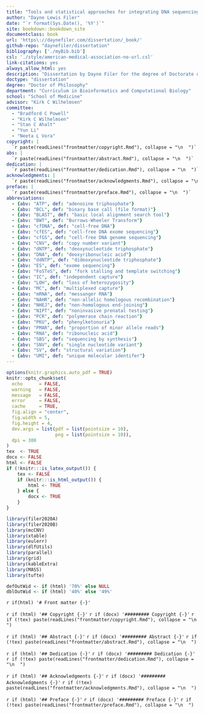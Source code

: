 ```yaml
--- 
title: "Tools and statistical approaches for integrating DNA sequencing into clinical care"
author: "Dayne Lewis Filer"
date: "`r format(Sys.Date(), '%Y')`"
site: bookdown::bookdown_site
documentclass: book
url: 'https\://daynefiler.com/dissertation/_book/'
github-repo: "daynefiler/dissertation"
bibliography: ['./myBib.bib']
csl: './style/american-medical-association-no-url.csl'
link-citations: yes
always_allow_html: yes
description: "Dissertation by Dayne Filer for the degree of Doctorate of Philosophy in the UNC School of Medicine Curriculum in Bioinformatics and Computational Biology."
doctype: "dissertation"
degree: "Doctor of Philosophy"
department: "Curriculum in Bioinformatics and Computational Biology"
school: "School of Medicine"
advisor: "Kirk C Wilhelmsen"
committee:
  - "Bradford C Powell"
  - "Kirk C Wilhelmsen"
  - "Stan C Ahalt"
  - "Yun Li"
  - "Neeta L Vora"
copyright: |
  `r paste(readLines("frontmatter/copyright.Rmd"), collapse = "\n  ")`
abs: |
  `r paste(readLines("frontmatter/abstract.Rmd"), collapse = "\n  ")`
dedication: |
  `r paste(readLines("frontmatter/dedication.Rmd"), collapse = "\n  ")`
acknowledgments: |
  `r paste(readLines("frontmatter/acknowledgments.Rmd"), collapse = "\n  ")`
preface: |
  `r paste(readLines("frontmatter/preface.Rmd"), collapse = "\n  ")`
abbreviations:
  - {abv: "ATP", def: "adenosine triphosphate"}
  - {abv: "BCL", def: "binary base call (file format)"}
  - {abv: "BLAST", def: "basic local alignment search tool"}
  - {abv: "BWT", def: "Burrows-Wheeler Transform"}
  - {abv: "cfDNA", def: "cell-free DNA"}
  - {abv: "cfES", def: "cell-free DNA exome sequencing"}
  - {abv: "cfGS", def: "cell-free DNA genome sequencing"}
  - {abv: "CNV", def: "copy number variant"}
  - {abv: "dNTP", def: "deoxynucleotide triphosphate"}
  - {abv: "DNA", def: "deoxyribonucleic acid"}
  - {abv: "ddNTP", def: "dideoxynucleotide triphosphate"}
  - {abv: "ES", def: "exome sequencing"}
  - {abv: "FoSTeS", def: "fork stalling and template switching"}
  - {abv: "IC", def: "independent capture"}
  - {abv: "LOH", def: "loss of heterozygosity"}
  - {abv: "MC", def: "multiplexed capture"}
  - {abv: "mRNA", def: "messanger RNA"}
  - {abv: "NAHR", def: "non-allelic homologous recombination"}
  - {abv: "NHEJ", def: "non-homologous end-joining"}
  - {abv: "NIPT", def: "noninvasive prenatal testing"}
  - {abv: "PCR", def: "polymerase chain reaction"}
  - {abv: "PKU", def: "phenylketonuria"}
  - {abv: "PMAR", def: "proportion of minor allele reads"}
  - {abv: "RNA", def: "ribonucleic acid"}
  - {abv: "SBS", def: "sequencing by synthesis"}
  - {abv: "SNV", def: "single nucleotide variant"}
  - {abv: "SV", def: "structural variation"}
  - {abv: "UMI", def: "unique molecular identifer"}
---
```


```r
options(knitr.graphics.auto_pdf = TRUE)
knitr::opts_chunk$set(
  echo      = FALSE,
  warning   = FALSE,
  message   = FALSE,
  error     = FALSE,
  cache     = TRUE,
  fig.align = "center",
  fig.width = 5,
  fig.height = 4,
  dev.args = list(pdf = list(pointsize = 10),
                  png = list(pointsize = 10)),
  dpi = 300
)
tex  <- TRUE
docx <- FALSE
html <- FALSE
if (!knitr:::is_latex_output()) {
    tex <- FALSE
    if (knitr:::is_html_output()) {
        html <- TRUE
    } else {
        docx <- TRUE
    }
}
```


```r
library(filer2020A)
library(filer2020B)
library(mcCNV)
library(xtable)
library(eulerr)
library(dlfUtils)
library(parallel)
library(grid)
library(kableExtra)
library(MASS)
library(tufte)
```

```r
defOutWid <- if (html) '70%' else NULL
dblOutWid <- if (html) '40%' else '49%'
```


`r if(html) '# Front matter {-}'`

`r if (html) '## Copyright {-}'`
`r if (docx) '######### Copyright {-}'`
`r if (!tex) paste(readLines("frontmatter/copyright.Rmd"), collapse = "\n  ")`


`r if (html) '## Abstract {-}'`
`r if (docx) '######### Abstract {-}'`
`r if (!tex) paste(readLines("frontmatter/abstract.Rmd"), collapse = "\n  ")`

`r if (html) '## Dedication {-}'`
`r if (docx) '######### Dedication {-}'`
`r if (!tex) paste(readLines("frontmatter/dedication.Rmd"), collapse = "\n  ")`

`r if (html) '## Acknowledgments {-}'`
`r if (docx) '######### Acknowledgments {-}'`
`r if (!tex) paste(readLines("frontmatter/acknowledgments.Rmd"), collapse = "\n  ")`

`r if (html) '## Preface {-}'`
`r if (docx) '######### Preface {-}'`
`r if (!tex) paste(readLines("frontmatter/preface.Rmd"), collapse = "\n  ")`


